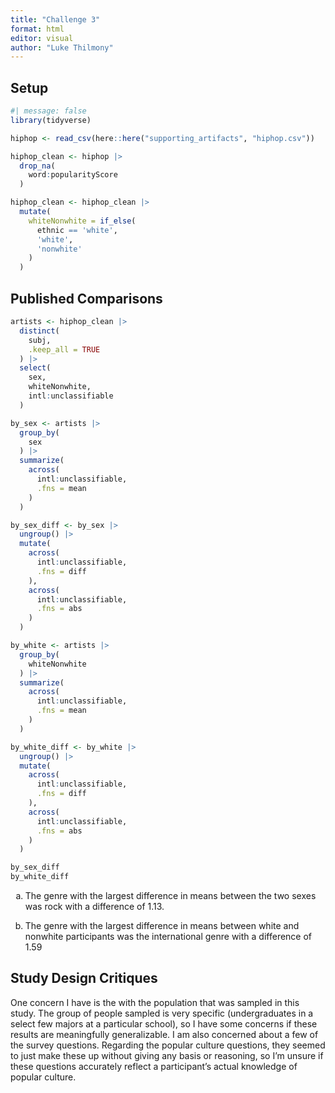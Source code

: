 ```yaml
---
title: "Challenge 3"
format: html
editor: visual
author: "Luke Thilmony"
---
```


## Setup

```r
#| message: false
library(tidyverse)

hiphop <- read_csv(here::here("supporting_artifacts", "hiphop.csv"))

hiphop_clean <- hiphop |> 
  drop_na(
    word:popularityScore
  )

hiphop_clean <- hiphop_clean |> 
  mutate(
    whiteNonwhite = if_else(
      ethnic == 'white',
      'white',
      'nonwhite'
    )
  )
```

## Published Comparisons

```r
artists <- hiphop_clean |> 
  distinct(
    subj,
    .keep_all = TRUE
  ) |> 
  select(
    sex,
    whiteNonwhite,
    intl:unclassifiable
  )

by_sex <- artists |> 
  group_by(
    sex
  ) |> 
  summarize(
    across(
      intl:unclassifiable,
      .fns = mean
    )
  )

by_sex_diff <- by_sex |> 
  ungroup() |> 
  mutate(
    across(
      intl:unclassifiable,
      .fns = diff
    ),
    across(
      intl:unclassifiable,
      .fns = abs
    )
  )

by_white <- artists |> 
  group_by(
    whiteNonwhite
  ) |> 
  summarize(
    across(
      intl:unclassifiable,
      .fns = mean
    )
  )

by_white_diff <- by_white |> 
  ungroup() |> 
  mutate(
    across(
      intl:unclassifiable,
      .fns = diff
    ),
    across(
      intl:unclassifiable,
      .fns = abs
    )
  )

by_sex_diff
by_white_diff
```

a.  The genre with the largest difference in means between the two sexes was rock with a difference of 1.13.

b.  The genre with the largest difference in means between white and nonwhite participants was the international genre with a difference of 1.59

## Study Design Critiques

One concern I have is the with the population that was sampled in this study. The group of people sampled is very specific (undergraduates in a select few majors at a particular school), so I have some concerns if these results are meaningfully generalizable. I am also concerned about a few of the survey questions. Regarding the popular culture questions, they seemed to just make these up without giving any basis or reasoning, so I'm unsure if these questions accurately reflect a participant's actual knowledge of popular culture.
